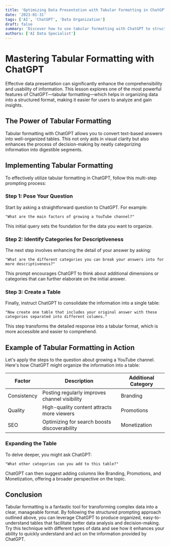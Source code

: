 ```yaml
---
title: 'Optimizing Data Presentation with Tabular Formatting in ChatGPT'
date: '2023-01-31'
tags: ['AI', 'ChatGPT', 'Data Organization']
draft: false
summary: 'Discover how to use tabular formatting with ChatGPT to structure data effectively, making it easier to analyze and derive insights.'
authors: ['AI Data Specialist']
---
```


# Mastering Tabular Formatting with ChatGPT

Effective data presentation can significantly enhance the comprehensibility and usability of information. This lesson explores one of the most powerful features of ChatGPT—tabular formatting—which helps in organizing data into a structured format, making it easier for users to analyze and gain insights.

## The Power of Tabular Formatting

Tabular formatting with ChatGPT allows you to convert text-based answers into well-organized tables. This not only aids in visual clarity but also enhances the process of decision-making by neatly categorizing information into digestible segments.

## Implementing Tabular Formatting

To effectively utilize tabular formatting in ChatGPT, follow this multi-step prompting process:

### Step 1: Pose Your Question

Start by asking a straightforward question to ChatGPT. For example:

```plaintext
"What are the main factors of growing a YouTube channel?"
```

This initial query sets the foundation for the data you want to organize.

### Step 2: Identify Categories for Descriptiveness

The next step involves enhancing the detail of your answer by asking:

```plaintext
"What are the different categories you can break your answers into for more descriptiveness?"
```

This prompt encourages ChatGPT to think about additional dimensions or categories that can further elaborate on the initial answer.

### Step 3: Create a Table

Finally, instruct ChatGPT to consolidate the information into a single table:

```plaintext
"Now create one table that includes your original answer with these categories separated into different columns."
```

This step transforms the detailed response into a tabular format, which is more accessible and easier to comprehend.

## Example of Tabular Formatting in Action

Let's apply the steps to the question about growing a YouTube channel. Here's how ChatGPT might organize the information into a table:

| Factor      | Description                                   | Additional Category |
| ----------- | --------------------------------------------- | ------------------- |
| Consistency | Posting regularly improves channel visibility | Branding            |
| Quality     | High-quality content attracts more viewers    | Promotions          |
| SEO         | Optimizing for search boosts discoverability  | Monetization        |

### Expanding the Table

To delve deeper, you might ask ChatGPT:

```plaintext
"What other categories can you add to this table?"
```

ChatGPT can then suggest adding columns like Branding, Promotions, and Monetization, offering a broader perspective on the topic.

## Conclusion

Tabular formatting is a fantastic tool for transforming complex data into a clear, manageable format. By following the structured prompting approach outlined above, you can leverage ChatGPT to produce organized, easy-to-understand tables that facilitate better data analysis and decision-making. Try this technique with different types of data and see how it enhances your ability to quickly understand and act on the information provided by ChatGPT.
